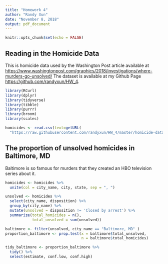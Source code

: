 ```yaml
---
title: "Homework 4"
author: "Randy Xun"
date: "November 8, 2018"
output: pdf_document
---
```


```r
knitr::opts_chunk$set(echo = FALSE)
```

## Reading in the Homicide Data

This is homicide data used by the Washington Post article available at  
<https://www.washingtonpost.com/graphics/2018/investigations/where-murders-go-unsolved/> The dataset is available at my Github Page <https://github.com/randyxun/HW_4>.



```r
library(RCurl)
library(dplyr)
library(tidyverse)
library(tibble)
library(purrr)
library(broom)
library(scales)
```

```r
homicides <- read.csv(text=getURL(
  "https://raw.githubusercontent.com/randyxun/HW_4/master/homicide-data.csv"))
```
## The proportion of unsolved homicides in Baltimore, MD

Baltimore is so famous for murders that they created an HBO television series about it.

```r
homicides <- homicides %>% 
  unite(col = city_name, city, state, sep = ", ")

unsolved <- homicides %>% 
  select(city_name, disposition) %>% 
  group_by(city_name) %>% 
  mutate(unsolved = disposition != 'Closed by arrest') %>% 
  summarize(total_homicides = n(),
            total_unsolved = sum(unsolved))
```

```r
baltimore <- filter(unsolved, city_name == "Baltimore, MD" )
proportion_baltimore <- prop.test(x = baltimore$total_unsolved, 
                                  n = baltimore$total_homicides)

tidy_baltimore <- proportion_baltimore %>% 
  tidy() %>% 
  select(estimate, conf.low, conf.high)
```


